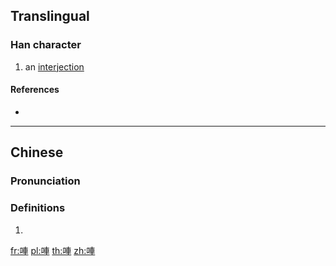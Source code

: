 ==Translingual==

===Han character===
{{Han char|rn=30|rad=口|as=07|sn=10|four=|canj=RJWJ|ids=⿰口車}}

# {{lb|mul|Cantonese}} an [[interjection]]

====References====
* {{Han ref|kx=0193.051|dkj=03727|hdz=10626.080|uh=5513|ud=21779}}

----
==Chinese==
{{zh-forms}}

===Pronunciation===
{{zh-pron
|m=chē
|c=ce1
|h=
|md=
|mn=
|w=
|mc=
|oc=
|cat=
}}

===Definitions===
{{zh-hanzi}}

# {{rfdef|lang=zh}}

[[fr:唓]]
[[pl:唓]]
[[th:唓]]
[[zh:唓]]